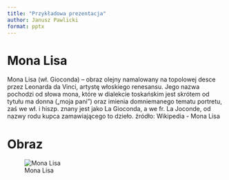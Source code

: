 ```yaml
---
title: "Przykładowa prezentacja"
author: Janusz Pawlicki
format: pptx
---
```


# Mona Lisa

Mona Lisa (wł. Gioconda) – obraz olejny namalowany na topolowej desce przez Leonarda da Vinci, artystę włoskiego renesansu. Jego nazwa pochodzi od słowa mona, które w dialekcie toskańskim jest skrótem od tytułu ma donna („moja pani”) oraz imienia domniemanego tematu portretu, zaś we wł. i hiszp. znany jest jako La Gioconda, a we fr. La Joconde, od nazwy rodu kupca zamawiającego to dzieło. źródło: Wikipedia - Mona Lisa

# Obraz

![Mona Lisa](Mona_Lisa.png)